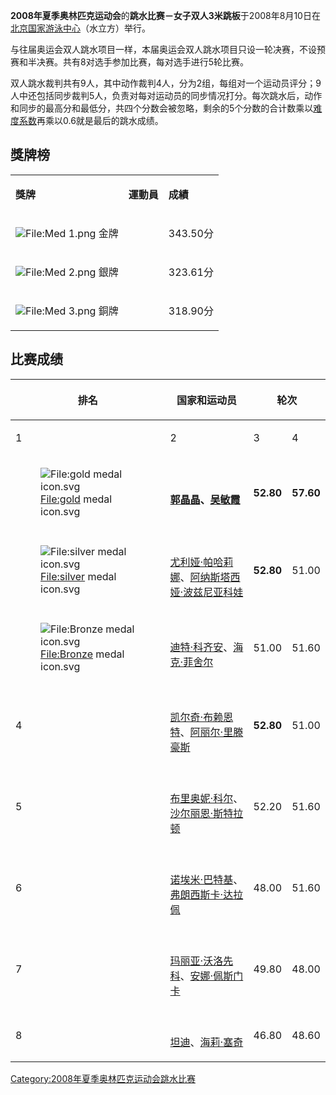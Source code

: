 {{noteTA|G1=Sports|G2=Aquatics}}
{{2008年夏季奥林匹克运动会跳水比赛}}

'''2008年夏季奥林匹克运动会'''的'''跳水比赛－女子双人3米跳板'''于2008年8月10日在[[北京国家游泳中心|北京国家游泳中心]]（水立方）举行。

与往届奥运会双人跳水项目一样，本届奥运会双人跳水项目只设一轮决赛，不设预赛和半决赛。共有8对选手参加比赛，每对选手进行5轮比赛。

双人跳水裁判共有9人，其中动作裁判4人，分为2组，每组对一个运动员评分；9人中还包括同步裁判5人，负责对每对运动员的同步情况打分。每次跳水后，动作和同步的最高分和最低分，共四个分数会被忽略，剩余的5个分数的合计数乘以[[跳水难度系数|难度系数]]再乘以0.6就是最后的跳水成绩。

== 獎牌榜 ==
{| class="wikitable"
|- bgcolor="#efefef"
| '''獎牌'''
| '''運動員'''
| '''成績'''
|-
| bgcolor="gold" | [[File:Med_1.png|File:Med 1.png]] 金牌
| {{flagIOCathlete|[[郭晶晶|郭晶晶]]|CHN|2008年夏季}}<BR>{{flagIOCathlete|[[吴敏霞|吴敏霞]]|CHN|2008年夏季}}||343.50分
|-
| bgcolor="silver" | [[File:Med_2.png|File:Med 2.png]] 銀牌
| {{flagIOCathlete|[[尤里娅·帕卡琳娜|尤里娅·-{zh-hans:帕卡琳娜;zh-hk:柏哈蓮娜;zh-tw:帕哈里娜;}-]]|RUS|2008年夏季}}<BR>{{flagIOCathlete|[[阿纳斯塔西娅·波兹尼亚科娃|阿纳斯塔西娅·-{zh-hans:波兹尼亚科娃;zh-hk:普沙娜高娃;zh-tw:波茲雅科娃;}-]]|RUS|2008年夏季}}||323.61分
|-
| bgcolor="cc9966" | [[File:Med_3.png|File:Med 3.png]] 銅牌
| {{flagIOCathlete|[[迪特·科齐安|迪特·-{zh-hans:科齐安;zh-hk:哥迪芝妮;zh-tw:柯齊安;}-]]|GER|2008年夏季}}<BR>{{flagIOCathlete|[[海克·菲舍尔|海克·-{zh-hans:菲舍尔;zh-hk:費斯查;zh-tw:費雪;}-]]|GER|2008年夏季}}||318.90分
|}

== 比赛成绩 ==

{| class="wikitable" style="text-align: center; font-size: small;"
|-
!rowspan="2" width="6%"|排名
!rowspan="2" width="40%"|国家和运动员
!colspan="5"|轮次
!rowspan="2" width="9%"|总成绩
|-
!width="9%"|1 
!width="9%"|2
!width="9%"|3
!width="9%"|4
!width="9%"|5
|- 
|[[File:gold_medal_icon.svg|File:gold medal icon.svg]]||align="left" |'''{{flagIOC|CHN|2008年夏季}}<br />[[郭晶晶|郭晶晶]]、[[吴敏霞|吴敏霞]]'''||'''52.80'''||'''57.60'''||'''75.60'''||'''81.90'''||75.60||'''343.50'''
|- 
|[[File:silver_medal_icon.svg|File:silver medal icon.svg]]||align="left" |{{flagIOC|RUS|2008年夏季}}<br />[[尤利娅·帕哈莉娜|尤利娅·帕哈莉娜]]、[[阿纳斯塔西娅·波兹尼亚科娃|阿纳斯塔西娅·波兹尼亚科娃]]||'''52.80'''||51.00||69.30||77.43||73.08||'''323.61'''
|- 
|[[File:Bronze_medal_icon.svg|File:Bronze medal icon.svg]]||align="left" |{{flagIOC|GER|2008年夏季}}<br />[[迪特·科齐安|迪特·科齐安]]、[[海克·菲舍尔|海克·菲舍尔]]||51.00||51.60||68.40||70.20||'''76.50'''||'''318.90'''
|-
|4||align="left" |{{flagIOC|USA|2008年夏季}}<br />[[Kelci_Bryant|凯尔奇·布赖恩特]]、[[Ariel_Rittenhouse|阿丽尔·里滕豪斯]]||'''52.80'''||51.00||69.30||69.30||72.00||'''314.40'''
|-
|5||align="left" |{{flagIOC|AUS|2008年夏季}}<br />[[布里奥妮·科尔|布里奥妮·科尔]]、[[Sharleen_Stratton|沙尔丽恩·斯特拉顿]]||52.20||51.60||68.40||67.14||72.00||'''311.34'''
|-
|6||align="left" |{{flagIOC|ITA|2008年夏季}}<br />[[Noemi_Batki|诺埃米·巴特基]]、[[弗朗西斯卡·达拉佩|弗朗西斯卡·达拉佩]]||48.00||51.60||68.40||70.20||58.50||'''296.70'''
|-
|7||align="left" |{{flagIOC|UKR|2008年夏季}}<br />[[Mariya_Voloshchenko|玛丽亚·沃洛先科]]、[[Anna_Pysmenska|安娜·佩斯门卡]]||49.80||48.00||63.80||65.70||65.70||'''293.10'''
|-
|8||align="left" |{{flagIOC|GBR|2008年夏季}}<br />[[Tandi_Gerrard|坦迪]]、[[Hayley_Sage|海莉·塞奇]]||46.80||48.60||53.70||65.29||63.84||'''278.25'''
|}

[[Category:2008年夏季奥林匹克运动会跳水比赛|Category:2008年夏季奥林匹克运动会跳水比赛]]